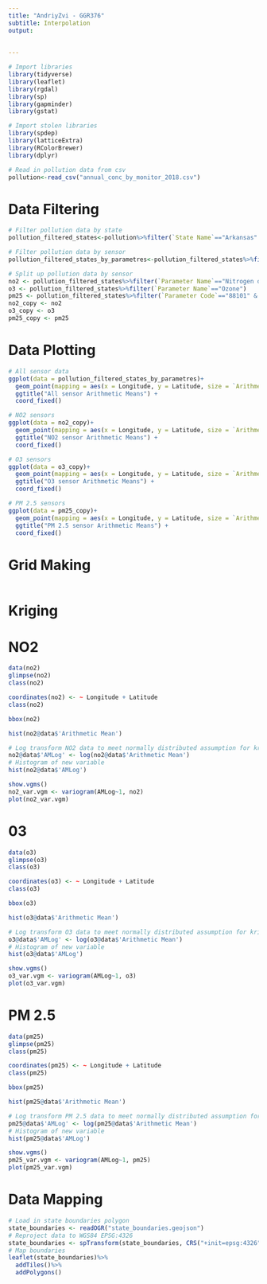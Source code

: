 ```yaml
---
title: "AndriyZvi - GGR376"
subtitle: Interpolation
output:
 
  
---
```

```r
# Import libraries
library(tidyverse)
library(leaflet)
library(rgdal)
library(sp)
library(gapminder)
library(gstat)

# Import stolen libraries
library(spdep)
library(latticeExtra)
library(RColorBrewer)
library(dplyr)
```

```r
# Read in pollution data from csv
pollution<-read_csv("annual_conc_by_monitor_2018.csv")
```

# Data Filtering

```r
# Filter pollution data by state
pollution_filtered_states<-pollution%>%filter(`State Name`=="Arkansas"| `State Name`=="Tennessee" | `State Name`=="Louisiana" | `State Name`=="Oklahoma" | `State Name`== "Texas" )

# Filter pollution data by sensor
pollution_filtered_states_by_parametres<-pollution_filtered_states%>%filter(`Parameter Name`=="Nitrogen dioxide (NO2)"| `Parameter Name`=="Ozone" | `Parameter Code`=="88101" & `Sample Duration`=="24-HR BLK AVG")

# Split up pollution data by sensor
no2 <- pollution_filtered_states%>%filter(`Parameter Name`=="Nitrogen dioxide (NO2)")
o3 <- pollution_filtered_states%>%filter(`Parameter Name`=="Ozone")
pm25 <- pollution_filtered_states%>%filter(`Parameter Code`=="88101" & `Sample Duration`=="24-HR BLK AVG")
no2_copy <- no2
o3_copy <- o3
pm25_copy <- pm25
```

# Data Plotting

```r
# All sensor data
ggplot(data = pollution_filtered_states_by_parametres)+
  geom_point(mapping = aes(x = Longitude, y = Latitude, size = `Arithmetic Mean`), color = "brown", alpha = 3/4) +
  ggtitle("All sensor Arithmetic Means") + 
  coord_fixed()

# NO2 sensors
ggplot(data = no2_copy)+
  geom_point(mapping = aes(x = Longitude, y = Latitude, size = `Arithmetic Mean`), color = "brown", alpha = 3/4) +
  ggtitle("NO2 sensor Arithmetic Means") + 
  coord_fixed()

# O3 sensors
ggplot(data = o3_copy)+
  geom_point(mapping = aes(x = Longitude, y = Latitude, size = `Arithmetic Mean`), color = "brown", alpha = 3/4) +
  ggtitle("O3 sensor Arithmetic Means") + 
  coord_fixed()

# PM 2.5 sensors
ggplot(data = pm25_copy)+
  geom_point(mapping = aes(x = Longitude, y = Latitude, size = `Arithmetic Mean`), color = "brown", alpha = 3/4) +
  ggtitle("PM 2.5 sensor Arithmetic Means") + 
  coord_fixed()
```



# Grid Making
```r

```

# Kriging
# NO2

```r
data(no2)
glimpse(no2)
class(no2)
```

```r
coordinates(no2) <- ~ Longitude + Latitude
class(no2)
```

```r
bbox(no2)
```

```r
hist(no2@data$'Arithmetic Mean')
```

```r
# Log transform NO2 data to meet normally distributed assumption for kriging
no2@data$'AMLog' <- log(no2@data$'Arithmetic Mean')
# Histogram of new variable
hist(no2@data$'AMLog')
```

```r
show.vgms()
no2_var.vgm <- variogram(AMLog~1, no2)
plot(no2_var.vgm)
```

# 03

```r
data(o3)
glimpse(o3)
class(o3)
```

```r
coordinates(o3) <- ~ Longitude + Latitude
class(o3)
```

```r
bbox(o3)
```

```r
hist(o3@data$'Arithmetic Mean')
```

```r
# Log transform O3 data to meet normally distributed assumption for kriging
o3@data$'AMLog' <- log(o3@data$'Arithmetic Mean')
# Histogram of new variable
hist(o3@data$'AMLog')
```

```r
show.vgms()
o3_var.vgm <- variogram(AMLog~1, o3)
plot(o3_var.vgm)
```

# PM 2.5

```r
data(pm25)
glimpse(pm25)
class(pm25)
```

```r
coordinates(pm25) <- ~ Longitude + Latitude
class(pm25)
```

```r
bbox(pm25)
```

```r
hist(pm25@data$'Arithmetic Mean')
```

```r
# Log transform PM 2.5 data to meet normally distributed assumption for kriging
pm25@data$'AMLog' <- log(pm25@data$'Arithmetic Mean')
# Histogram of new variable
hist(pm25@data$'AMLog')
```

```r
show.vgms()
pm25_var.vgm <- variogram(AMLog~1, pm25)
plot(pm25_var.vgm)
```


# Data Mapping

```r
# Load in state boundaries polygon
state_boundaries <- readOGR("state_boundaries.geojson")
# Reproject data to WGS84 EPSG:4326
state_boundaries <- spTransform(state_boundaries, CRS("+init=epsg:4326"))
# Map boundaries
leaflet(state_boundaries)%>%
  addTiles()%>%
  addPolygons()
```


